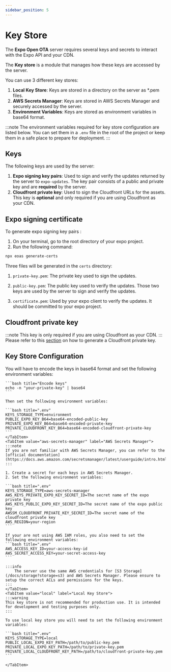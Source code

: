 ```yaml
---
sidebar_position: 5
---
```


# Key Store



The **Expo Open OTA** server requires several keys and secrets to interact with the Expo API and your CDN.

The **Key store** is a module that manages how these keys are accessed by the server.

You can use 3 different key stores:
1. **Local Key Store**: Keys are stored in a directory on the server as *.pem files.
2. **AWS Secrets Manager**: Keys are stored in AWS Secrets Manager and securely accessed by the server.
3. **Environment Variables**: Keys are stored as environment variables in base64 format.

:::note
The environment variables required for key store configuration are listed below. You can set them in a `.env` file in the root of the project or keep them in a safe place to prepare for deployment.
:::

## Keys

The following keys are used by the server:
1. **Expo signing key pairs**: Used to sign and verify the updates returned by the server to `expo-updates`. The key pair consists of a public and private key and are **required** by the server.
2. **Cloudfront private key**: Used to sign the Cloudfront URLs for the assets. This key is **optional** and only required if you are using Cloudfront as your CDN.

## Expo signing certificate

To generate expo signing key pairs :
1. On your terminal, go to the root directory of your expo project.
2. Run the following command:

```bash title="cd ./my-expo-project"
npx eoas generate-certs
```

Three files will be generated in the `certs` directory:
1. `private-key.pem`: The private key used to sign the updates.
2. `public-key.pem`: The public key used to verify the updates.
Those two keys are used by the server to sign and verify the updates.

3. `certificate.pem`: Used by your expo client to verify the updates. It should be committed to your expo project.

## Cloudfront private key

:::note
This key is only required if you are using Cloudfront as your CDN.
:::
Please refer to this [section](/docs/cdn/cloudfront#generate-key-pair) on how to generate a Cloudfront private key.

## Key Store Configuration

<Tabs queryString="keyStore" defaultValue="environment">
    <TabItem value="environment" label="Environment Variables" default>
    You will have to encode the keys in base64 format and set the following environment variables:

    ```bash title="Encode keys"
    echo -n "your-private-key" | base64
    ```

    Then set the following environment variables:

    ```bash title=".env"
    KEYS_STORAGE_TYPE=environment
    PUBLIC_EXPO_KEY_B64=base64-encoded-public-key
    PRIVATE_EXPO_KEY_B64=base64-encoded-private-key
    PRIVATE_CLOUDFRONT_KEY_B64=base64-encoded-cloudfront-private-key
    ```
    </TabItem>
    <TabItem value="aws-secrets-manager" label="AWS Secrets Manager">
    :::note
    If you are not familiar with AWS Secrets Manager, you can refer to the [official documentation](https://docs.aws.amazon.com/secretsmanager/latest/userguide/intro.html).
    :::

    1. Create a secret for each keys in AWS Secrets Manager.
    2. Set the following environment variables:

    ```bash title=".env"
    KEYS_STORAGE_TYPE=aws-secrets-manager
    AWS_KEYS_PRIVATE_EXPO_KEY_SECRET_ID=The secret name of the expo private key
    AWS_KEYS_PUBLIC_EXPO_KEY_SECRET_ID=The secret name of the expo public key
    AWSSM_CLOUDFRONT_PRIVATE_KEY_SECRET_ID=The secret name of the cloudfront private key
    AWS_REGION=your-region
    ```

    If your are not using AWS IAM roles, you also need to set the following environment variables:
    ```bash title=".env"
    AWS_ACCESS_KEY_ID=your-access-key-id
    AWS_SECRET_ACCESS_KEY=your-secret-access-key
    ```

    :::info
        The server use the same AWS credentials for [S3 Storage](/docs/storage?storage=s3) and AWS Secrets Manager. Please ensure to setup the correct ACLs and permissions for the keys.
    :::
    </TabItem>
    <TabItem value="local" label="Local Key Store">
    :::warning
    This key store is not recommended for production use. It is intended for development and testing purposes only.
    :::

    To use local key store you will need to set the following environment variables:

    ```bash title=".env"
    KEYS_STORAGE_TYPE=local
    PUBLIC_LOCAL_EXPO_KEY_PATH=/path/to/public-key.pem
    PRIVATE_LOCAL_EXPO_KEY_PATH=/path/to/private-key.pem
    PRIVATE_LOCAL_CLOUDFRONT_KEY_PATH=/path/to/cloudfront-private-key.pem
    ```

    </TabItem>
</Tabs>

